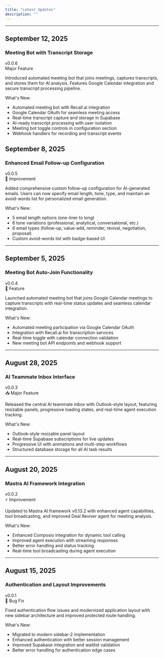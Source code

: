 ```yaml
---
title: "Latest Updates"
description: ""
---
```


<style>
  {`
  @import url('https://fonts.googleapis.com/css2?family=Roboto+Flex:wght@100;200;300;400;500;600;700;800;900&display=swap');

  .changelog-container {
    font-family: 'Roboto Flex', -apple-system, BlinkMacSystemFont, sans-serif;
    max-width: 800px;
    margin: 0 auto;
    background-color: #f5f5f5;
    color: #000000;
    line-height: 1.6;
  }

  .changelog-header {
    text-align: center;
    margin-bottom: 3rem;
    padding: 2rem 0;
  }

  .changelog-title {
    font-size: 2.5rem;
    font-weight: 600;
    color: #A0472B;
    margin-bottom: 1rem;
  }

  .changelog-subtitle {
    font-size: 1.2rem;
    color: #1e3a5f;
    font-weight: 400;
  }

  .changelog-entry {
    margin-bottom: 4rem;
    background: white;
    border-radius: 8px;
    padding: 2rem;
    box-shadow: 0 1px 3px rgba(0,0,0,0.1);
  }

  .entry-date {
    font-size: 0.9rem;
    color: #666;
    font-weight: 500;
    text-transform: uppercase;
    letter-spacing: 0.5px;
    margin-bottom: 0.5rem;
  }

  .entry-title {
    font-size: 1.8rem;
    font-weight: 600;
    color: #000;
    margin-bottom: 1.5rem;
  }

  .entry-section {
    margin-bottom: 2rem;
  }

  .section-title {
    font-size: 1.1rem;
    font-weight: 600;
    color: #A0472B;
    margin-bottom: 1rem;
    display: flex;
    align-items: center;
    gap: 0.5rem;
  }

  .section-items {
    margin-left: 1.5rem;
  }

  .section-items li {
    margin-bottom: 0.75rem;
    color: #333;
  }

  .feature-badge {
    background: #A0472B;
    color: white;
    padding: 0.2rem 0.6rem;
    border-radius: 12px;
    font-size: 0.8rem;
    font-weight: 500;
  }

  .improvement-badge {
    background: #f4975a;
    color: white;
    padding: 0.2rem 0.6rem;
    border-radius: 12px;
    font-size: 0.8rem;
    font-weight: 500;
  }

  .fix-badge {
    background: #1e3a5f;
    color: white;
    padding: 0.2rem 0.6rem;
    border-radius: 12px;
    font-size: 0.8rem;
    font-weight: 500;
  }

  .major-feature-badge {
    background: #A0472B;
    color: white;
    padding: 0.2rem 0.6rem;
    border-radius: 12px;
    font-size: 0.8rem;
    font-weight: 500;
  }

  /* Small date headings for sidebar navigation */
  h2 {
    font-size: 0.9rem !important;
    color: #666 !important;
    font-weight: 500 !important;
    text-transform: uppercase !important;
    letter-spacing: 0.5px !important;
    margin-bottom: 0.5rem !important;
    margin-top: 3rem !important;
  }

  /* Feature title headings */
  h3 {
    font-size: 1.8rem !important;
    font-weight: 600 !important;
    color: #000 !important;
    margin-bottom: 1rem !important;
    margin-top: 0 !important;
  }

  /* Version text styling */
  .version-text {
    font-size: 0.9rem;
    color: #666;
    font-weight: 500;
    margin-bottom: 1.5rem;
  }

  /* Category badge */
  .category-text {
    font-size: 0.9rem;
    color: #A0472B;
    font-weight: 600;
    margin-bottom: 1rem;
    text-transform: uppercase;
  }

  /* Content styling */
  .changelog-content {
    margin-bottom: 2rem;
    line-height: 1.6;
  }

  .changelog-content p {
    margin-bottom: 1rem;
  }

  .whats-new {
    margin-top: 1.5rem;
  }

  .whats-new h4 {
    font-size: 1.1rem;
    font-weight: 600;
    color: #A0472B;
    margin-bottom: 0.5rem;
  }

  .whats-new ul {
    margin-left: 1rem;
  }

  .whats-new li {
    margin-bottom: 0.5rem;
    color: #333;
  }
  `}
</style>

---

## September 12, 2025

### Meeting Bot with Transcript Storage

<div className="version-text">
v0.0.6
</div>

<div className="category-text">
Major Feature
</div>

<div className="changelog-content">
<p>
Introduced automated meeting bot that joins meetings, captures transcripts, and stores them for AI analysis. Features Google Calendar integration and secure transcript processing pipeline.
</p>

<div className="whats-new">
<p className="whats-new-title">What's New:</p>

<ul>
<li>
Automated meeting bot with Recall.ai integration
</li>

<li>
Google Calendar OAuth for seamless meeting access
</li>

<li>
Real-time transcript capture and storage in Supabase
</li>

<li>
AI-ready transcript processing with user isolation
</li>

<li>
Meeting bot toggle controls in configuration section
</li>

<li>
Webhook handlers for recording and transcript events
</li>
</ul>

</div>
</div>


## September 8, 2025

### Enhanced Email Follow-up Configuration

<div className="version-text">
v0.0.5
</div>

<div className="category-text">
🎨 Improvement
</div>

<div className="changelog-content">
<p>
Added comprehensive custom follow-up configuration for AI-generated emails. Users can now specify email length, tone, type, and maintain an avoid-words list for personalized email generation.
</p>

<div className="whats-new">
<p className="whats-new-title">What's New:</p>

<ul>
<li>
5 email length options (one-liner to long)
</li>

<li>
6 tone variations (professional, analytical, conversational, etc.)
</li>

<li>
6 email types (follow-up, value-add, reminder, revival, negotiation, proposal)
</li>

<li>
Custom avoid-words list with badge-based UI
</li>
</ul>

</div>
</div>

---

## September 5, 2025

### Meeting Bot Auto-Join Functionality

<div className="version-text">
v0.0.4
</div>

<div className="category-text">
🤖 Feature
</div>

<div className="changelog-content">
<p>
Launched automated meeting bot that joins Google Calendar meetings to capture transcripts with real-time status updates and seamless calendar integration.
</p>

<div className="whats-new">
<p className="whats-new-title">What's New:</p>

<ul>
<li>
Automated meeting participation via Google Calendar OAuth
</li>

<li>
Integration with Recall.ai for transcription services
</li>

<li>
Real-time toggle with calendar connection validation
</li>

<li>
New meeting bot API endpoints and webhook support
</li>
</ul>

</div>
</div>

---

## August 28, 2025

### AI Teammate Inbox Interface

<div className="version-text">
v0.0.3
</div>

<div className="category-text">
📥 Major Feature
</div>

<div className="changelog-content">
<p>
Released the central AI teammate inbox with Outlook-style layout, featuring resizable panels, progressive loading states, and real-time agent execution tracking.
</p>

<div className="whats-new">
<p className="whats-new-title">What's New:</p>

<ul>
<li>
Outlook-style resizable panel layout
</li>

<li>
Real-time Supabase subscriptions for live updates
</li>

<li>
Progressive UI with animations and multi-step workflows
</li>

<li>
Structured database storage for all AI task results
</li>
</ul>

</div>
</div>

---

## August 20, 2025

### Mastra AI Framework Integration

<div className="version-text">
v0.0.2
</div>

<div className="category-text">
⚡ Improvement
</div>

<div className="changelog-content">
<p>
Updated to Mastra AI framework v0.13.2 with enhanced agent capabilities, tool broadcasting, and improved Deal Reviver agent for meeting analysis.
</p>

<div className="whats-new">
<p className="whats-new-title">What's New:</p>

<ul>
<li>
Enhanced Composio integration for dynamic tool calling
</li>

<li>
Improved agent execution with streaming responses
</li>

<li>
Better error handling and status tracking
</li>

<li>
Real-time tool broadcasting during agent execution
</li>
</ul>

</div>
</div>

---

## August 15, 2025

### Authentication and Layout Improvements

<div className="version-text">
v0.0.1
</div>

<div className="category-text">
🔧 Bug Fix
</div>

<div className="changelog-content">
<p>
Fixed authentication flow issues and modernized application layout with new sidebar architecture and improved protected route handling.
</p>

<div className="whats-new">
<p className="whats-new-title">What's New:</p>

<ul>
<li>
Migrated to modern sidebar-2 implementation
</li>

<li>
Enhanced authentication with better session management
</li>

<li>
Improved Supabase integration and waitlist validation
</li>

<li>
Better error handling for authentication edge cases
</li>
</ul>

</div>
</div>